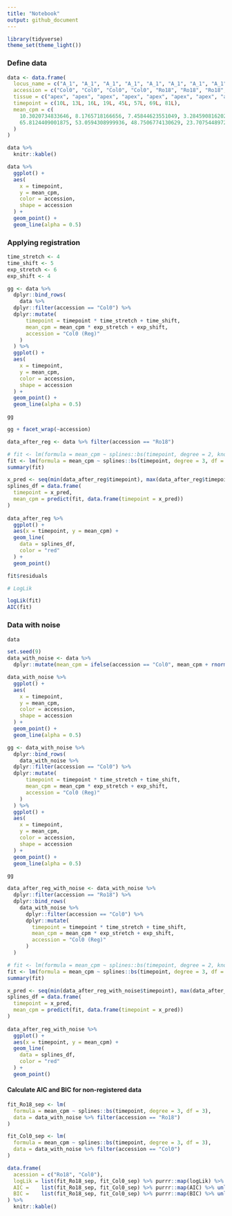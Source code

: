 ```yaml
---
title: "Notebook"
output: github_document
---
```



```r
library(tidyverse)
theme_set(theme_light())
```

### Define data

```r
data <- data.frame(
  locus_name = c("A_1", "A_1", "A_1", "A_1", "A_1", "A_1", "A_1", "A_1"),
  accession = c("Col0", "Col0", "Col0", "Col0", "Ro18", "Ro18", "Ro18", "Ro18"),
  tissue = c("apex", "apex", "apex", "apex", "apex", "apex", "apex", "apex"),
  timepoint = c(10L, 13L, 16L, 19L, 45L, 57L, 69L, 81L),
  mean_cpm = c(
    10.3020734833646, 8.1765718166656, 7.45844623551049, 3.28459081620233, 
    65.8124409001875, 53.0594308999936, 48.7506774130629, 23.707544897214
  )
)

data %>% 
  knitr::kable()

data %>% 
  ggplot() +
  aes(
    x = timepoint,
    y = mean_cpm,
    color = accession,
    shape = accession
  ) +
  geom_point() +
  geom_line(alpha = 0.5)
```

### Applying registration

```r
time_stretch <- 4
time_shift <- 5
exp_stretch <- 6
exp_shift <- 4
```


```r
gg <- data %>% 
  dplyr::bind_rows(
    data %>% 
  dplyr::filter(accession == "Col0") %>% 
  dplyr::mutate(
      timepoint = timepoint * time_stretch + time_shift,
      mean_cpm = mean_cpm * exp_stretch + exp_shift,
      accession = "Col0 (Reg)"
    )
  ) %>%
  ggplot() +
  aes(
    x = timepoint,
    y = mean_cpm,
    color = accession,
    shape = accession
  ) +
  geom_point() +
  geom_line(alpha = 0.5)
```

```r
gg

gg + facet_wrap(~accession)
```

```r
data_after_reg <- data %>% filter(accession == "Ro18")
```

```r
# fit <- lm(formula = mean_cpm ~ splines::bs(timepoint, degree = 2, knot = c(62)), data = data_after_reg)
fit <- lm(formula = mean_cpm ~ splines::bs(timepoint, degree = 3, df = 3), data = data_after_reg)
summary(fit)
```

```r
x_pred <- seq(min(data_after_reg$timepoint), max(data_after_reg$timepoint), len = 100)
splines_df = data.frame(
  timepoint = x_pred,
  mean_cpm = predict(fit, data.frame(timepoint = x_pred))
)
 
data_after_reg %>% 
  ggplot() +
  aes(x = timepoint, y = mean_cpm) +
  geom_line(
    data = splines_df,
    color = "red"
  ) +
  geom_point()
```

```r
fit$residuals

# LogLik

logLik(fit)
AIC(fit)
```


### Data with noise 

```r
data
```
```r
set.seed(9)
data_with_noise <- data %>% 
  dplyr::mutate(mean_cpm = ifelse(accession == "Col0", mean_cpm + rnorm(4, sd = 2), mean_cpm))

data_with_noise %>% 
  ggplot() +
  aes(
    x = timepoint,
    y = mean_cpm,
    color = accession,
    shape = accession
  ) +
  geom_point() +
  geom_line(alpha = 0.5)
```

```r
gg <- data_with_noise %>% 
  dplyr::bind_rows(
    data_with_noise %>% 
  dplyr::filter(accession == "Col0") %>% 
  dplyr::mutate(
      timepoint = timepoint * time_stretch + time_shift,
      mean_cpm = mean_cpm * exp_stretch + exp_shift,
      accession = "Col0 (Reg)"
    )
  ) %>%
  ggplot() +
  aes(
    x = timepoint,
    y = mean_cpm,
    color = accession,
    shape = accession
  ) +
  geom_point() +
  geom_line(alpha = 0.5)

gg
```

```r
data_after_reg_with_noise <- data_with_noise %>%
  dplyr::filter(accession == "Ro18") %>%
  dplyr::bind_rows(
    data_with_noise %>%
      dplyr::filter(accession == "Col0") %>%
      dplyr::mutate(
        timepoint = timepoint * time_stretch + time_shift,
        mean_cpm = mean_cpm * exp_stretch + exp_shift,
        accession = "Col0 (Reg)"
      )
  )

# fit <- lm(formula = mean_cpm ~ splines::bs(timepoint, degree = 2, knot = c(62)), data = data_after_reg)
fit <- lm(formula = mean_cpm ~ splines::bs(timepoint, degree = 3, df = 3), data = data_after_reg_with_noise)
summary(fit)
```


```r
x_pred <- seq(min(data_after_reg_with_noise$timepoint), max(data_after_reg_with_noise$timepoint), len = 100)
splines_df = data.frame(
  timepoint = x_pred,
  mean_cpm = predict(fit, data.frame(timepoint = x_pred))
)
 
data_after_reg_with_noise %>% 
  ggplot() +
  aes(x = timepoint, y = mean_cpm) +
  geom_line(
    data = splines_df,
    color = "red"
  ) +
  geom_point()
```

#### Calculate AIC and BIC for non-registered data

```r
fit_Ro18_sep <- lm(
  formula = mean_cpm ~ splines::bs(timepoint, degree = 3, df = 3), 
  data = data_with_noise %>% filter(accession == "Ro18")
)

fit_Col0_sep <- lm(
  formula = mean_cpm ~ splines::bs(timepoint, degree = 3, df = 3), 
  data = data_with_noise %>% filter(accession == "Col0")
)

data.frame(
  acession = c("Ro18", "Col0"),
  logLik = list(fit_Ro18_sep, fit_Col0_sep) %>% purrr::map(logLik) %>% unlist(),
  AIC =    list(fit_Ro18_sep, fit_Col0_sep) %>% purrr::map(AIC) %>% unlist(),
  BIC =    list(fit_Ro18_sep, fit_Col0_sep) %>% purrr::map(BIC) %>% unlist()
) %>% 
  knitr::kable()
```
